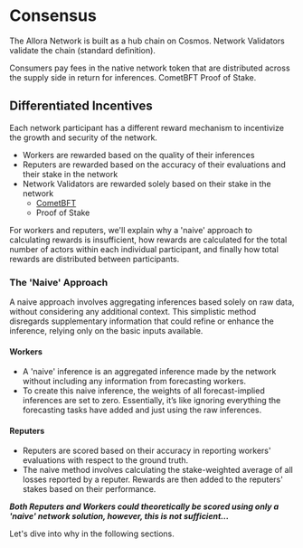 # Consensus

The Allora Network is built as a hub chain on Cosmos. Network Validators validate the chain (standard definition). 

Consumers pay fees in the native network token that are distributed across the supply side in return for inferences. CometBFT Proof of Stake.

## Differentiated Incentives

Each network participant has a different reward mechanism to incentivize the growth and security of the network.
- Workers are rewarded based on the quality of their inferences
- Reputers are rewarded based on the accuracy of their evaluations and their stake in the network 
- Network Validators are rewarded solely based on their stake in the network
    - [CometBFT](https://docs.cometbft.com/v0.38/introduction/#what-is-cometbft)
    - Proof of Stake

For workers and reputers, we'll explain why a 'naive' approach to calculating rewards is insufficient, how rewards are calculated for the total number of actors within each individual participant, and finally how total rewards are distributed between participants.

### The 'Naive' Approach

A naive approach involves aggregating inferences based solely on raw data, without considering any additional context. 
This simplistic method disregards supplementary information that could refine or enhance the inference, relying only on the basic inputs available.

#### Workers

- A 'naive' inference is an aggregated inference made by the network without including any information from forecasting workers.
- To create this naive inference, the weights of all forecast-implied inferences are set to zero. Essentially, it’s like ignoring everything the forecasting tasks have added and just using the raw inferences.

#### Reputers

- Reputers are scored based on their accuracy in reporting workers' evaluations with respect to the ground truth. 
- The naive method involves calculating the stake-weighted average of all losses reported by a reputer. Rewards are then added to the reputers' stakes based on their performance.

_**Both Reputers and Workers could theoretically be scored using only a 'naive' network solution, however, this is not sufficient...**_

Let's dive into why in the following sections.